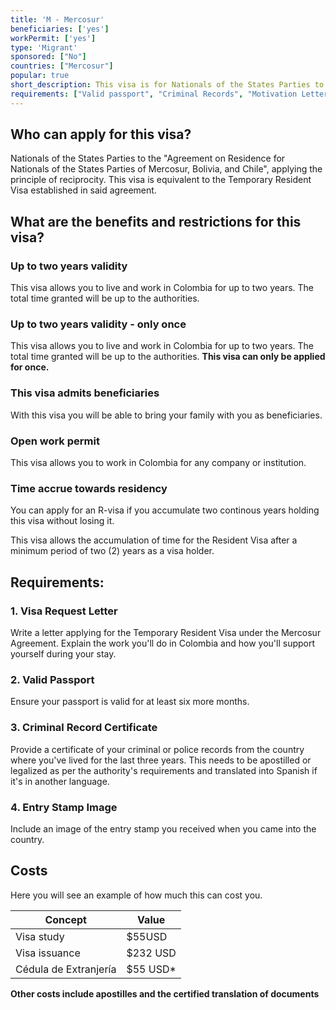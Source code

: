 ```yaml
---
title: 'M - Mercosur'
beneficiaries: ['yes']
workPermit: ['yes']
type: 'Migrant'
sponsored: ["No"]
countries: ["Mercosur"]
popular: true
short_description: This visa is for Nationals of the States Parties to the "Agreement on Residence for Nationals of the States Parties of Mercosur, Bolivia, and Chile".
requirements: ["Valid passport", "Criminal Records", "Motivation Letter"]
---
```

## Who can apply for this visa?

Nationals of the States Parties to the "Agreement on Residence for Nationals of the States Parties of Mercosur, Bolivia, and Chile", applying the principle of reciprocity. This visa is equivalent to the Temporary Resident Visa established in said agreement. 

## What are the benefits and restrictions for this visa?

### **Up to two years validity**

This visa allows you to live and work in Colombia for up to two years. The total time granted will be up to the authorities. 

### Up to two years validity - only once

This visa allows you to live and work in Colombia for up to two years. The total time granted will be up to the authorities. **This visa can only be applied for once.**

### This visa admits beneficiaries

With this visa you will be able to bring your family with you as beneficiaries.

### Open work permit

This visa allows you to work in Colombia for any company or institution.

### T**ime accrue towards residency**

You can apply for an R-visa if you accumulate two continous years holding this visa without losing it.

This visa allows the accumulation of time for the Resident Visa after a minimum period of two (2) years as a visa holder.

## Requirements:

### **1. Visa Request Letter**

Write a letter applying for the Temporary Resident Visa under the Mercosur Agreement. Explain the work you'll do in Colombia and how you'll support yourself during your stay.

### **2. Valid Passport**

Ensure your passport is valid for at least six more months.

### **3. Criminal Record Certificate**

Provide a certificate of your criminal or police records from the country where you've lived for the last three years. This needs to be apostilled or legalized as per the authority's requirements and translated into Spanish if it's in another language.

### **4. Entry Stamp Image**

Include an image of the entry stamp you received when you came into the country.

## Costs

Here you will see an example of how much this can cost you.

| Concept | Value |
| --- | --- |
| Visa study | $55USD |
| Visa issuance | $232 USD |
| Cédula de Extranjería | $55 USD* |

**Other costs include apostilles and the certified translation of documents**